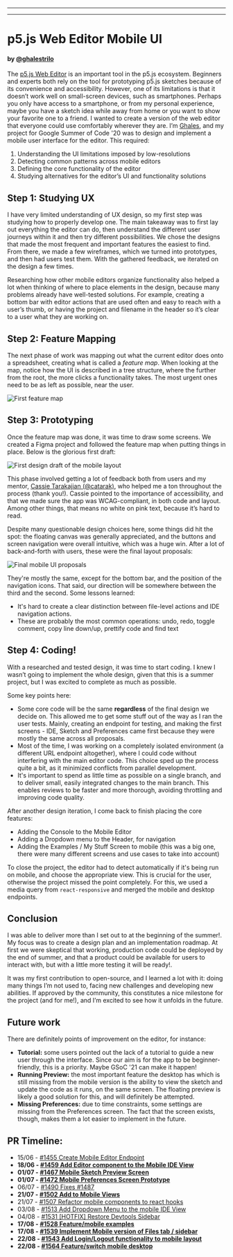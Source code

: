 
  ---
  
  ---
  
# p5.js Web Editor Mobile UI

#### by [@ghalestrilo](https://github.com/ghalestrilo)

The [p5.js Web Editor](https://github.com/processing/p5.js-web-editor) is an important tool in the p5.js ecosystem. Beginners and experts both rely on the tool for prototyping p5.js sketches because of its convenience and accessibility. However, one of its limitations is that it doesn’t work well on small-screen devices, such as smartphones. Perhaps you only have access to a smartphone, or from my personal experience, maybe you have a sketch idea while away from home or you want to show your favorite one to a friend. I wanted to create a version of the web editor that everyone could use comfortably wherever they are. I’m [Ghales](https://ghales.top), and my project for Google Summer of Code '20 was to design and implement a mobile user interface for the editor. This required:

1. Understanding the UI limitations imposed by low-resolutions
2. Detecting common patterns across mobile editors
3. Defining the core functionality of the editor
4. Studying alternatives for the editor’s UI and functionality solutions

## Step 1: Studying UX

I have very limited understanding of UX design, so my first step was studying how to properly develop one. The main takeaway was to first lay out everything the editor can do, then understand the different user journeys within it and then try different possibilities. We chose the designs that made the most frequent and important features the easiest to find. From there, we made a few wireframes, which we turned into prototypes, and then had users test them. With the gathered feedback, we iterated on the design a few times.

Researching how other mobile editors organize functionality also helped a lot when thinking of where to place elements in the design, because many problems already have well-tested solutions. For example, creating a bottom bar with editor actions that are used often and easy to reach with a user’s thumb, or having the project and filename in the header so it’s clear to a user what they are working on.

## Step 2: Feature Mapping

The next phase of work was mapping out what the current editor does onto a spreadsheet, creating what is called a *feature map*. When looking at the map, notice how the UI is described in a tree structure, where the further from the root, the more clicks a functionality takes. The most urgent ones need to be as left as possible, near the user.

  ![First feature map](https://raw.githubusercontent.com/processing/p5.js/main/contributor_docs/images/mobile-feature-map.png)

## Step 3: Prototyping


Once the feature map was done, it was time to draw some screens. We created a Figma project and followed the feature map when putting things in place. Below is the glorious first draft:

![First design draft of the mobile layout](https://raw.githubusercontent.com/processing/p5.js/main/contributor_docs/images/mobile-draft-1.png)

This phase involved getting a lot of feedback both from users and my mentor, [Cassie Tarakajian (@catarak)](https://github.com/catarak), who helped me a ton throughout the process (thank you!). Cassie pointed to the importance of accessibility, and that we made sure the app was WCAG-compliant, in both code and layout. Among other things, that means no white on pink text, because it’s hard to read.

Despite many questionable design choices here, some things did hit the spot: the floating canvas was generally appreciated, and the buttons and screen navigation were overall intuitive, which was a huge win. After a lot of back-and-forth with users, these were the final layout proposals:

![Final mobile UI proposals](https://raw.githubusercontent.com/processing/p5.js/main/contributor_docs/images/mobile-final-proposals.png)

They're mostly the same, except for the bottom bar, and the position of the navigation icons. That said, our direction will be somewhere between the third and the second. Some lessons learned:
- It's hard to create a clear distinction between file-level actions and IDE navigation actions.
- These are probably the most common operations: undo, redo, toggle comment, copy line down/up, prettify code and find text

## Step 4: Coding!

With a researched and tested design, it was time to start coding. I knew I wasn’t going to implement the whole design, given that this is a summer project, but I was excited to complete as much as possible. 

Some key points here:

- Some core code will be the same **regardless** of the final design we decide on. This allowed me to get some stuff out of the way as I ran the user tests. Mainly, creating an endpoint for testing, and making the first screens - IDE, Sketch and Preferences came first because they were mostly the same across all proposals.
- Most of the time, I was working on a completely isolated environment (a different URL endpoint altogether), where I could code without interfering with the main editor code. This choice sped up the process quite a bit, as it minimized conflicts from parallel development.
- It's important to spend as little time as possible on a single branch, and to deliver small, easily integrated changes to the main branch. This enables reviews to be faster and more thorough, avoiding throttling and improving code quality.

After another design iteration, I come back to finish placing the core features:
- Adding the Console to the Mobile Editor
- Adding a Dropdown menu to the Header, for navigation
- Adding the Examples / My Stuff Screen to mobile (this was a big one, there were many different screens and use cases to take into account)

To close the project, the editor had to detect automatically if it's being run on mobile, and choose the appropriate view. This is crucial for the user, otherwise the project missed the point completely. For this, we used a media query from `react-responsive` and merged the mobile and desktop endpoints.

## Conclusion

I was able to deliver more than I set out to at the beginning of the summer!. My focus was to create a design plan and an implementation roadmap. At first we were skeptical that working, production code could be deployed by the end of summer, and that a product could be available for users to interact with, but with a little more testing it will be ready!.

It was my first contribution to open-source, and I learned a lot with it: doing many things I’m not used to, facing new challenges and developing new abilities. If approved by the community, this constitutes a nice milestone for the project (and for me!), and I’m excited to see how it unfolds in the future.


## Future work

There are definitely points of improvement on the editor, for instance:

- **Tutorial:** some users pointed out the lack of a tutorial to guide a new user through the interface. Since our aim is for the app to be beginner-friendly, this is a priority. Maybe GSoC '21 can make it happen!
- **Running Preview:** the most important feature the desktop has which is still missing from the mobile version is the ability to view the sketch and update the code as it runs, on the same screen. The floating preview is likely a good solution for this, and will definitely be attempted.
- **Missing Preferences:** due to time constraints, some settings are missing from the Preferences screen. The fact that the screen exists, though, makes them a lot easier to implement in the future.


## PR Timeline:

- 15/06 - [#1455 Create Mobile Editor Endpoint](https://github.com/processing/p5.js-web-editor/pull/1455)
- **18/06 - [#1459 Add Editor component to the Mobile IDE View](https://github.com/processing/p5.js-web-editor/pull/1459)**
- **01/07 - [#1467 Mobile Sketch Preview Screen](https://github.com/processing/p5.js-web-editor/pull/1467)**
- **01/07 - [#1472 Mobile Preferences Screen Prototype](https://github.com/processing/p5.js-web-editor/pull/1472)**
- 06/07 - [#1490 Fixes #1487](https://github.com/processing/p5.js-web-editor/pull/1490)
- **21/07 - [#1502 Add <Console /> to Mobile Views](https://github.com/processing/p5.js-web-editor/pull/1502)**
- 21/07 - [#1507 Refactor mobile components to react hooks](https://github.com/processing/p5.js-web-editor/pull/1507)
- 03/08 - [#1513 Add Dropdown Menu to the mobile IDE View](https://github.com/processing/p5.js-web-editor/pull/1513)
- 04/08 - [#1531 [HOTFIX] Restore Devtools Sidebar](https://github.com/processing/p5.js-web-editor/pull/1531)
- **17/08 - [#1528 Feature/mobile examples](https://github.com/processing/p5.js-web-editor/pull/1528)**
- **17/08 - [#1539 Implement Mobile version of Files tab / sidebar](https://github.com/processing/p5.js-web-editor/pull/1539)**
- **22/08 - [#1543 Add Login/Logout functionality to mobile layout](https://github.com/processing/p5.js-web-editor/pull/1543)**
- **22/08 - [#1564 Feature/switch mobile desktop](https://github.com/processing/p5.js-web-editor/pull/1564)**

  